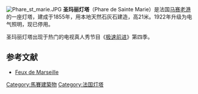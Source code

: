 [[File:Phare_st_marie.JPG|thumb]]
'''圣玛丽灯塔'''（Phare de Sainte Marie）是法国[[马赛|马赛]][[马赛老港|老港]]的一座灯塔，建成于1855年，用本地天然石灰石建造，高21米。1922年升级为电气照明，现已停用。

圣玛丽灯塔出现于热门的电视真人秀节目《[[极速前进|极速前进]]》第四季。 
== 参考文献 ==
* [http://pagesperso-orange.fr/phares-de-france/phare/marseille.html Feux de Marseille]{{Wayback|url=http://pagesperso-orange.fr/phares-de-france/phare/marseille.html |date=20090125065030 }}
{{Coord|43|17|56|N|05|21|30|E|region:FR_type:landmark|display=title}}

[[Category:馬賽建築物|Category:馬賽建築物]]
[[Category:法国灯塔|Category:法国灯塔]]